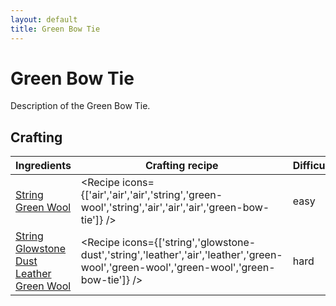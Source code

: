 ```yaml
---
layout: default
title: Green Bow Tie
---
```



Green Bow Tie
===================

Description of the Green Bow Tie.

## Crafting

| Ingredients | Crafting recipe | Difficulty |
| ----------- | --------------- | ------------- |
| [String](https://minecraft.wiki/w/String)<br/>[Green Wool](https://minecraft.wiki/w/Green_Wool) | <Recipe icons={['air','air','air','string','green-wool','string','air','air','air','green-bow-tie']} /> | easy |
| [String](https://minecraft.wiki/w/String)<br/>[Glowstone Dust](https://minecraft.wiki/w/Glowstone_Dust)<br/>[Leather](https://minecraft.wiki/w/Leather)<br/>[Green Wool](https://minecraft.wiki/w/Green_Wool) | <Recipe icons={['string','glowstone-dust','string','leather','air','leather','green-wool','green-wool','green-wool','green-bow-tie']} /> | hard |

